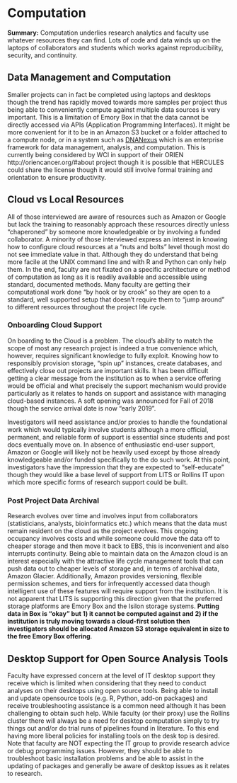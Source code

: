 # Computation

**Summary:** Computation underlies research analytics and faculty use whatever resources they can find. Lots of code and data winds up on the laptops of collaborators and students which works against reproducibility, security, and continuity. 

## Data Management and Computation

Smaller projects can in fact be completed using laptops and desktops though the trend has rapidly moved towards more samples per project thus being able to conveniently compute against multiple data sources is very important. This is a limitation of Emory Box in that the data cannot be directly accessed via APIs (Application Programming Interfaces). It might be more convenient for it to be in an Amazon S3 bucket or a folder attached to a compute node, or in a system such as [DNANexus](https://www.dnanexus.com/) which is an enterprise framework for data management, analysis, and computation. This is currently being considered by WCI in support of their ORIEN http://oriencancer.org/#about  project though it is possible that HERCULES could share the license though it would still involve formal training and orientation to ensure productivity. 

## Cloud vs Local Resources

All of those interviewed are aware of resources such as Amazon or Google but lack the training to reasonably approach these resources directly unless “chaperoned” by someone more knowledgeable or by involving a funded collaborator. A minority of those interviewed express an interest in knowing how to configure cloud resources at a "nuts and bolts" level though most do not see immediate value in that. Although they do understand that being more facile at the UNIX command line and with R and Python can only help them. In the end, faculty are not fixated on a specific architecture or method of computation as long as it is readily available and accessible using standard, documented methods. Many faculty are getting their computational work done "by hook or by crook" so they are open to a standard, well supported setup that  doesn't require them to "jump around" to different resources throughout the project life cycle. 

### Onboarding Cloud Support

On boarding to the Cloud is a problem. The cloud's ability to match the scope of most any research project is indeed a true convenience which, however, requires significant knowledge to fully exploit. Knowing how to responsibly provision storage, "spin up" instances, create databases, and effectively close out projects are important skills. It has been difficult getting a clear message from the institution as to when a service offering would be official and what precisely the support mechanism would provide particularly as it relates to hands on support and assistance with managing cloud-based instances. A soft opening was announced for Fall of 2018 though the service arrival date is now "early 2019". 

Investigators will need assistance and/or proxies to handle the foundational work which would typically involve students although a more official, permanent, and reliable form of support is essential since students and post docs eventually move on. In absence of enthusiastic end-user support, Amazon or Google will likely not be heavily used except by those already knowledgeable and/or funded specifically to the do such work. At this point, investigators have the impression that they are expected to "self-educate" though they would like a base level of support from LITS or Rollins IT upon which more specific forms of research support could be built. 

### Post Project Data Archival 

Research evolves over time and involves input from collaborators (statisticians, analysts, bioinformatics etc.) which means that the data must remain resident on the cloud as the project evolves. This ongoing occupancy involves costs and while someone could move the data off to cheaper storage and then move it back to EBS, this is inconvenient and also interrupts continuity. Being able to maintain data on the Amazon cloud is an interest especially with the attractive life cycle management tools that can push data out to cheaper levels of storage and, in terms of archival data, Amazon Glacier. Additionally, Amazon provides versioning, flexible permission schemes, and tiers for infrequently accessed data though intelligent use of these features will require support from the institution. It is not apparent that LITS is supporting this direction given that the preferred storage platforms are Emory Box and the Isilon storage systems. **Putting data in Box is "okay" but 1) it cannot be computed against and 2) if the institution is truly moving towards a cloud-first solution then investigators should be allocated Amazon S3 storage equivalent in size to the free Emory Box offering**.

## Desktop Support for Open Source Analysis Tools

Faculty have expressed concern at the level of IT desktop support they receive which is limited when considering that they need to conduct analyses on their desktops using open source tools. Being able to install and update opensource tools (e.g. R, Python, add-on packages) and receive troubleshooting assistance is a common need although it has been challenging to obtain such help. While faculty (or their proxy) use the Rollins cluster there will always be a need for desktop computation simply to try things out and/or do trial runs of pipelines found in literature. To this end having more liberal policies for installing tools on the desk top is desired. Note that faculty are NOT expecting the IT group to provide research advice or debug programming issues. However, they should be able to troubleshoot basic installation problems and be able to assist in the updating of packages and generally be aware of desktop issues as it relates to research.
